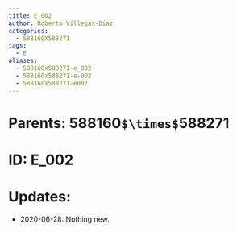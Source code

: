 ```yaml
---
title: E_002
author: Roberto Villegas-Diaz
categories:
  - 588160X588271
tags:
  - E
aliases:
  - 588160x588271-e_002
  - 588160x588271-e-002
  - 588160x588271-e002
---
```


# **Parents**: 588160`$\times$`588271
# **ID**: E_002
# **Updates**: 
 - 2020-06-28: Nothing new.
